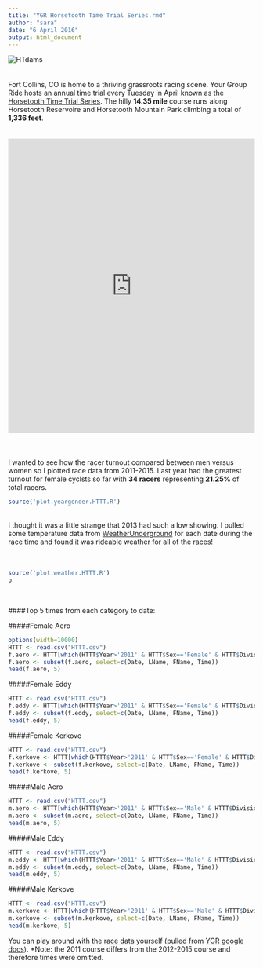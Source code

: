 ```yaml
---
title: "YGR Horsetooth Time Trial Series.rmd"
author: "sara"
date: "6 April 2016"
output: html_document
---
```

![HTdams](https://raw.githubusercontent.com/skammlade/skammlade.github.io/master/images/dams_handlebar.jpg)
<br>
<br>
<br>
Fort Collins, CO is home to a thriving grassroots racing scene. Your Group Ride hosts an annual time trial every Tuesday in April known as the [Horsetooth Time Trial Series](http://yourgroupride.com/index.php/local-races/horsetooth-time-trial-series). The hilly **14.35 mile** course runs along Horsetooth Reservoire and Horsetooth Mountain Park climbing a total of **1,336 feet**.
<br>
<br>
<br>
<iframe style="width:100%;height:600px;" src="https://veloviewer.com/segments/1213731/embed2" frameborder="0" scrolling="no"></iframe>  
<br>
<br>
<br>
I wanted to see how the racer turnout compared between men versus women so I plotted race data from 2011-2015. Last year had the greatest turnout for female cyclsts so far with **34 racers** representing **21.25%** of total racers.

```r
source('plot.yeargender.HTTT.R')
```
<br>
I thought it was a little strange that 2013 had such a low showing. I pulled some temperature data from [WeatherUnderground](https://www.wunderground.com/cgi-bin/findweather/getForecast?query=pws:KCOFORTC71) for each date during the race time and found it was rideable weather for all of the races!
<br>
<br>
<br>
```r
source('plot.weather.HTTT.R')
p
```
<br>

####Top 5 times from each category to date: 

#####Female Aero 
```r
options(width=10000)
HTTT <- read.csv("HTTT.csv")
f.aero <- HTTT[which(HTTT$Year>'2011' & HTTT$Sex=='Female' & HTTT$Division=='Aero'), ] 
f.aero <- subset(f.aero, select=c(Date, LName, FName, Time))
head(f.aero, 5)
```
#####Female Eddy 
```r
HTTT <- read.csv("HTTT.csv")
f.eddy <- HTTT[which(HTTT$Year>'2011' & HTTT$Sex=='Female' & HTTT$Division=='Eddy'), ]
f.eddy <- subset(f.eddy, select=c(Date, LName, FName, Time))
head(f.eddy, 5)
```
#####Female Kerkove
```r
HTTT <- read.csv("HTTT.csv")
f.kerkove <- HTTT[which(HTTT$Year>'2011' & HTTT$Sex=='Female' & HTTT$Division=='Kerkove'), ]
f.kerkove <- subset(f.kerkove, select=c(Date, LName, FName, Time))
head(f.kerkove, 5)
```
#####Male Aero
```r
HTTT <- read.csv("HTTT.csv")
m.aero <- HTTT[which(HTTT$Year>'2011' & HTTT$Sex=='Male' & HTTT$Division=='Aero'), ]
m.aero <- subset(m.aero, select=c(Date, LName, FName, Time))
head(m.aero, 5)
```
#####Male Eddy 
```r
HTTT <- read.csv("HTTT.csv")
m.eddy <- HTTT[which(HTTT$Year>'2011' & HTTT$Sex=='Male' & HTTT$Division=='Eddy'), ]
m.eddy <- subset(m.eddy, select=c(Date, LName, FName, Time))
head(m.eddy, 5)
```
#####Male Kerkove
```r
HTTT <- read.csv("HTTT.csv")
m.kerkove <- HTTT[which(HTTT$Year>'2011' & HTTT$Sex=='Male' & HTTT$Division=='Kerkove'), ]
m.kerkove <- subset(m.kerkove, select=c(Date, LName, FName, Time))
head(m.kerkove, 5)
```

You can play around with the [race data](https://github.com/skammlade/projects/blob/master/HTTT/HTTT.csv) yourself (pulled from [YGR google docs](https://docs.google.com/spreadsheets/d/1dNnqC5YTzURecVyo8U4a_RAv-KwQoJtCwnjseIOjg1g/edit?pref=2&pli=1#gid=234516618)). *Note: the 2011 course differs from the 2012-2015 course and therefore times were omitted.
